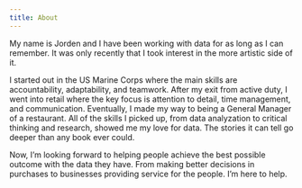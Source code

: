 ```yaml
---
title: About
---
```


My name is Jorden and I have been working with data for as long as I can remember. It was only recently that I took interest in the more artistic side of it.

I started out in the US Marine Corps where the main skills are accountability, adaptability, and teamwork. After my exit from active duty, I went into retail where the key focus is attention to detail, time management, and communication. Eventually, I made my way to being a General Manager of a restaurant. All of the skills I picked up, from data analyzation to critical thinking and research, showed me my love for data. The stories it can tell go deeper than any book ever could.

Now, I’m looking forward to helping people achieve the best possible outcome with the data they have. From making better decisions in purchases to businesses providing service for the people. I’m here to help.
